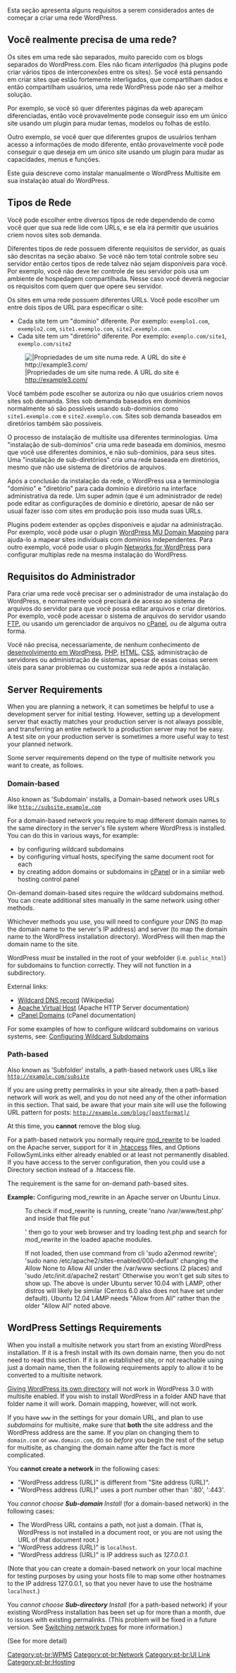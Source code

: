 {{Languages|
{{en|Before You Create A Network}}
{{pt-br|Antes de Criar uma Rede}}
{{ja|ネットワーク作成の前に}}
}}

Esta seção apresenta alguns requisitos a serem considerados antes de começar a criar uma rede WordPress.

== Você realmente precisa de uma rede? ==
Os sites em uma rede são separados, muito parecido com os blogs separados do WordPress.com. Eles não ficam ''interligados'' (há plugins pode criar vários tipos de interconexões entre os sites). Se você está pensando em criar sites que estão fortemente interligados, que compartilham dados e então compartilham usuários, uma rede WordPress pode não ser a melhor solução.

Por exemplo, se você só quer diferentes páginas da web apareçam diferenciadas, então você provavelmente pode conseguir isso em um único site usando um plugin para mudar temas, modelos ou folhas de estilo.

Outro exemplo, se você quer que diferentes grupos de usuários tenham acesso a informações de modo diferente, então provavelmente você pode conseguir o que deseja em um único site usando um plugin para mudar as capacidades, menus e funções.

Este guia descreve como instalar manualmente o WordPress Multisite em sua instalação atual do WordPress.

== Tipos de Rede ==
Você pode escolher entre diversos tipos de rede dependendo de como você quer que sua rede lide com URLs, e se ela irá permitir que usuários criem novos sites sob demanda.

Diferentes tipos de rede possuem diferente requisitos de servidor, as quais são descritas na seção abaixo. Se você não tem total controle sobre seu servidor então certos tipos de rede talvez não sejam disponíveis para você. Por exemplo, você não deve ter controle de seu servidor pois usa um ambiente de hospedagem compartilhada. Nesse caso você deverá negociar os requisitos com quem quer que opere seu servidor.

Os sites em uma rede possuem diferentes URLs. Você pode escolher um entre dois tipos de URL para especificar o site:

* Cada site tem um "domínio" diferente. Por exemplo: <tt>exemplo1.com</tt>, <tt>exemplo2.com</tt>, <tt>site1.exemplo.com</tt>, <tt>site2.exemplo.com</tt>.
* Cada site tem um "diretório" diferente. Por exemplo: <tt>exemplo.com/site1</tt>, <tt>exemplo.com/site2</tt>

[[File:sites-edit-site.png||Propriedades de um site numa rede. A URL do site é http://example3.com/]]

Você também pode escolher se autoriza ou não que usuários criem novos sites sob demanda. Sites sob demanda baseados em domínios normalmente só são possíveis usando sub-domínios como <tt>site1.exemplo.com</tt> e <tt>site2.exemplo.com</tt>. Sites sob demanda baseados em diretórios também são possíveis.

O processo de instalação de multisite usa diferentes terminologias. Uma "instalação de sub-domínios" cria uma rede baseada em domínios, mesmo que você use diferentes domínios, e não sub-domínios, para seus sites. Uma "instalação de sub-diretórios" cria uma rede baseada em diretórios, mesmo que não use sistema de diretórios de arquivos.

Após a conclusão da instalação da rede, o WordPress usa a terminologia "domínio" e "diretório" para cada domínio e diretório na interface administrativa da rede. Um super admin (que é um administrador de rede) pode editar as configurações de domínio e diretório, apesar de não ser usual fazer isso com sites em produção pois isso muda suas URLs.

Plugins podem extender as opções disponíveis e ajudar na administração. Por exemplo, você pode usar o plugin [http://wordpress.org/extend/plugins/wordpress-mu-domain-mapping/ WordPress MU Domain Mapping] para ajuda-lo a mapear sites individuais com domínios independentes. Para outro exemplo, você pode usar o plugin [http://wordpress.org/extend/plugins/networks-for-wordpress/ Networks for WordPress] para configurar multiplas rede na mesma instalação do WordPress.

== Requisitos do Administrador ==
Para criar uma rede você precisar ser o administrador de uma instalação do WordPress, e normalmente você precisará de acesso ao sistema de arquivos do servidor para que você possa editar arquivos e criar diretórios. Por exemplo, você pode acessar o sistema de arquivos do servidor usando [[Glossary#FTP|FTP]], ou usando um gerenciador de arquivos no [[Glossary#cPanel|cPanel]], ou de alguma outra forma.

Você não precisa, necessariamente, de nenhum conhecimento de [[Glossary#Developer|desenvolvimento em WordPress]], [[Glossary#PHP|PHP]], [[Glossary#HTML|HTML]], [[Glossary#CSS|CSS]], administração de servidores ou administração de sistemas, apesar de essas coisas serem úteis para sanar problemas ou customizar sua rede após a instalação.

== Server Requirements ==
When you are planning a network, it can sometimes be helpful to use a development server for initial testing. However, setting up a development server that exactly matches your production server is not always possible, and transferring an entire network to a production server may not be easy. A test site on your production server is sometimes a more useful way to test your planned network.

Some server requirements depend on the type of multisite network you want to create, as follows.

=== Domain-based ===
Also known as 'Subdomain' installs, a Domain-based network uses URLs like <code>http://subsite.example.com</code>

For a domain-based network you require to map different domain names to the same directory in the server's file system where WordPress is installed. You can do this in various ways, for example:

* by configuring wildcard subdomains
* by configuring virtual hosts, specifying the same document root for each
* by creating addon domains or subdomains in [[Glossary#cPanel|cPanel]] or in a similar web hosting control panel

On-demand domain-based sites require the wildcard subdomains method. You can create additional sites manually in the same network using other methods.

Whichever methods you use, you will need to configure your DNS (to map the domain name to the server's IP address) and server (to map the domain name to the WordPress installation directory). WordPress will then map the domain name to the site.

WordPress ''must'' be installed in the root of your webfolder (i.e. <tt>public_html</tt>) for subdomains to function correctly. They will not function in a subdirectory.

External links:
*[http://en.wikipedia.org/wiki/Wildcard_DNS_record Wildcard DNS record] (Wikipedia)
*[http://httpd.apache.org/docs/2.0/en/vhosts/ Apache Virtual Host] (Apache HTTP Server documentation)
*[http://etwiki.cpanel.net/twiki/bin/view/AllDocumentation/CpanelDocs/CpanelDomains cPanel Domains] (cPanel documentation)

For some examples of how to configure wildcard subdomains on various systems, see: [[Configuring Wildcard Subdomains]]

=== Path-based ===
Also known as 'Subfolder' installs, a path-based network uses URLs like <code>http://example.com/subsite</code>

If you are using pretty permalinks in your site already, then a path-based network will work as well, and you do not need any of the other information in this section. That said, be aware that your main site will use the following URL pattern for posts: <code>http://example.com/blog/[postformat]/</code>

At this time, you <strong>cannot</strong> remove the blog slug.

For a path-based network you normally require [[Glossary#mod_rewrite|mod_rewrite]] to be loaded on the Apache server, support for it in [[Glossary#.htaccess|.htaccess]] files, and Options FollowSymLinks either already enabled or at least not permanently disabled. If you have access to the server configuration, then you could use a Directory section instead of a .htaccess file.

The requirement is the same for on-demand path-based sites.

'''Example:''' Configuring mod_rewrite in an Apache server on Ubuntu Linux.

: To check if mod_rewrite is running, create 'nano /var/www/test.php' and inside that file put '<?php phpinfo(); ?>' then go to your web browser and try loading test.php and search for mod_rewrite in the loaded apache modules.

: If not loaded, then use command from cli 'sudo a2enmod rewrite'; 'sudo nano /etc/apache2/sites-enabled/000-default' changing the Allow None to Allow All under the /var/www sections (2 places) and 'sudo /etc/init.d/apache2 restart' Otherwise you won't get sub sites to show up. The above is under Ubuntu server 10.04 with LAMP, other distros will likely be similar (Centos 6.0 also does not have set under default). Ubuntu 12.04 LAMP needs "Allow from All" rather than the older "Allow All" noted above.

== WordPress Settings Requirements ==
When you install a multisite network you start from an existing WordPress installation. If it is a fresh install with its own domain name, then you do not need to read this section. If it is an established site, or not reachable using just a domain name, then the following requirements apply to allow it to be converted to a multisite network.

[[Giving WordPress Its Own Directory|Giving WordPress its own directory]] will not work in WordPress 3.0 with multisite enabled. If you wish to install WordPress in a folder AND have that folder name it will work. Domain mapping, however, will not work.

If you have <code>www</code> in the settings for your domain URL, and plan to use <em>subdomains</em> for multisite, make sure that <strong>both</strong> the site address and the WordPress address are the same.  If you plan on changing them to <code>domain.com</code> or <code>www.domain.com</code>, do so <em>before</em> you begin the rest of the setup for multisite, as changing the domain name after the fact is more complicated.

You '''cannot create a network''' in the following cases:<!-- network_step1() function -->
* "WordPress address (URL)" is different from "Site address (URL)".
* "WordPress address (URL)" uses a port number other than ':80', ':443'.

You ''cannot choose '''Sub-domain''' Install'' (for a domain-based network) in the following cases:<!-- allow_subdomain_install() function -->
* The WordPress URL contains a path, not just a domain. (That is, WordPress is not installed in a document root, or you are not using the URL of that document root.)
* "WordPress address (URL)" is <code>localhost</code>.
* "WordPress address (URL)" is IP address such as <var>127.0.0.1</var>.

(Note that you can create a domain-based network on your local machine for testing purposes by using your hosts file to map some other hostnames to the IP address 127.0.0.1, so that you never have to use the hostname <code>localhost</code>.)

<!-- allow_subdirectory_install() function -->
You ''cannot choose '''Sub-directory''' Install'' (for a path-based network) if your existing WordPress installation has been set up for more than a month, due to issues with existing permalinks. (This problem will be fixed in a future version. See [[Multisite_Network_Administration#Switching_network_types|Switching network types]] for more information.)

(See {{Trac|wp-admin/network.php}} for more detail)

[[Category:pt-br:WPMS]]
[[Category:pt-br:Network]]
[[Category:pt-br:UI Link]]
[[Category:pt-br:Hosting]]

{{Traduz}}